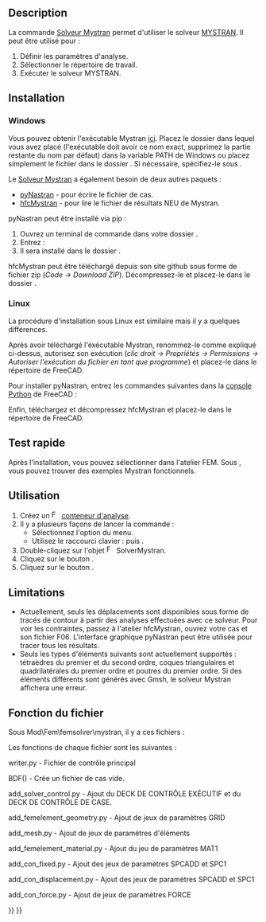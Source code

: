 <languages/>

{{Docnav/fr
|[[FEM_SolverElmer/fr|Solveur Elmer]]
|[[FEM_SolverZ88/fr|Solveur Z88]]
|[[FEM_Workbench/fr|Atelier FEM]]
|IconL=FEM_SolverElmer.svg
|IconR=FEM_SolverZ88.svg
|IconC=Workbench_FEM.svg
}}

{{GuiCommand/fr
|Name=FEM SolverMystran
|Name/fr=FEM Solveur Mystran
|MenuLocation=Résolution → Solveur Mystran
|Workbenches=[[FEM_Workbench/fr|FEM]]
|Shortcut={{KEY|S}} {{KEY|M}}
|Version=0.20
|SeeAlso=[[FEM_tutorial/fr|FEM Tutoriel]]
}}

==Description==

La commande [[FEM_SolverMystran/fr|Solveur Mystran]] permet d'utiliser le solveur [https://www.mystran.com MYSTRAN]. Il peut être utilisé pour :
# Définir les paramètres d'analyse.
# Sélectionner le répertoire de travail.
# Exécuter le solveur MYSTRAN.

==Installation==

=== Windows ===

Vous pouvez obtenir l'exécutable Mystran [https://github.com/MYSTRANsolver/MYSTRAN/releases ici]. Placez le dossier dans lequel vous avez placé {{FileName|mystran.exe}} (l'exécutable doit avoir ce nom exact, supprimez la partie restante du nom par défaut) dans la variable PATH de Windows ou placez simplement le fichier dans le dossier {{FileName|FreeCAD\bin}}. Si nécessaire, spécifiez-le sous {{MenuCommand|Préférences → FEM → Mystran}}.

Le [[FEM_SolverMystran/fr|Solveur Mystran]] a également besoin de deux autres paquets :
* [https://github.com/SteveDoyle2/pyNastran pyNastran] - pour écrire le fichier de cas.
* [https://github.com/ceanwang/hfcMystran hfcMystran] - pour lire le fichier de résultats NEU de Mystran.

pyNastran peut être installé via pip :
# Ouvrez un terminal de commande dans votre dossier {{FileName|FreeCAD\bin}}. 
# Entrez : {{Incode|python -m pip install pyNastran}}
# Il sera installé dans le dossier {{FileName|FreeCAD\bin\lib\site-packages}}.

hfcMystran peut être téléchargé depuis son site github sous forme de fichier zip (''Code → Download ZIP''). Décompressez-le et placez-le dans le dossier {{FileName|FreeCAD\Mod}}.

=== Linux ===

La procédure d'installation sous Linux est similaire mais il y a quelques différences. 

Après avoir téléchargé l'exécutable Mystran, renommez-le comme expliqué ci-dessus, autorisez son exécution (''clic droit → Propriétés → Permissions → Autoriser l'exécution du fichier en tant que programme'') et placez-le dans le répertoire {{FileName|usr/bin}} de FreeCAD. 

Pour installer pyNastran, entrez les commandes suivantes dans la [[Python_console/fr|console Python]] de FreeCAD :

{{Code|code=
import subprocess
subprocess.run(['pip', 'install', 'pyNastran'])
}}

Enfin, téléchargez et décompressez hfcMystran et placez-le dans le répertoire {{FileName|usr/Mod}} de FreeCAD.

<span id="Quick_test"></span>
==Test rapide==

Après l'installation, vous pouvez sélectionner {{MenuCommand|Utilitaires → Ouvrir des exemples de l'atelier FEM}} dans l'atelier FEM. Sous {{MenuCommand|Solveur → Mystran}}, vous pouvez trouver des exemples Mystran fonctionnels.

<span id="Usage"></span>
==Utilisation==

# Créez un [[Image:FEM_Analysis.svg|16px]] [[FEM_Analysis/fr|conteneur d'analyse]].
# Il y a plusieurs façons de lancer la commande :
#* Sélectionnez l'option {{MenuCommand|Résolution → [[Image:FEM_SolverMystran.svg|x16px]] Solveur Mystran}} du menu.
#* Utilisez le raccourci clavier : {{KEY|S}} puis {{KEY|M}}.
# Double-cliquez sur l'objet [[Image:FEM_SolverMystran.svg|x16px]] SolverMystran.
# Cliquez sur le bouton {{Button|Écrire}}.
# Cliquez sur le bouton {{Button|Lancer}}.

==Limitations==

* Actuellement, seuls les déplacements sont disponibles sous forme de tracés de contour à partir des analyses effectuées avec ce solveur. Pour voir les contraintes, passez à l'atelier hfcMystran, ouvrez votre cas et son fichier F06. L'interface graphique pyNastran peut être utilisée pour tracer tous les résultats.
* Seuls les types d'éléments suivants sont actuellement supportés : tétraèdres du premier et du second ordre, coques triangulaires et quadrilatérales du premier ordre et poutres du premier ordre. Si des éléments différents sont générés avec Gmsh, le solveur Mystran affichera une erreur.

<span id="File_function"></span>
==Fonction du fichier==

Sous Mod\Fem\femsolver\mystran, il y a ces fichiers :

{{Code|code=
add_con_displacement.py
add_con_fixed.py
add_con_force.py
add_femelement_geometry.py
add_femelement_material.py
add_mesh.py
add_solver_control.py
writer.py
solver.py
tasks.py
}}

Les fonctions de chaque fichier sont les suivantes :

writer.py - Fichier de contrôle principal

{{Code|code=
model = BDF()
model = add_solver_control.add_solver_control(pynasf, model, self)
model = add_femelement_geometry.add_femelement_geometry(pynasf, model, self)
model = add_mesh.add_mesh(pynasf, model, self)
model = add_femelement_material.add_femelement_material(pynasf, model, self)
model = add_con_fixed.add_con_fixed(pynasf, model, self)
model = add_con_displacement.add_con_displacement(pynasf, model, self)
model = add_con_force.add_con_force(pynasf, model, self)
}}

BDF() - Crée un fichier de cas vide.

{{Code|code=
$pyNastran: version=msc
$pyNastran: punch=False
$pyNastran: encoding=utf-8
$pyNastran: nnodes=0
$pyNastran: nelements=0
ENDDATA
}}

add_solver_control.py - Ajout du DECK DE CONTRÔLE EXÉCUTIF et du DECK DE CONTRÔLE DE CASE.

{{Code|code=
$EXECUTIVE CONTROL DECK
SOL 101
CEND
$CASE CONTROL DECK
ECHO = NONE
TITLE = pyNastran for generating solverinput for for Mystran
SUBCASE 1
    DISPLACEMENT(SORT1,REAL) = ALL
    LOAD = 1
    SPC = 1
    SPCFORCES(SORT1,REAL) = ALL
    STRESS(SORT1,REAL,VONMISES,BILIN) = ALL
    SUBTITLE = Default
BEGIN BULK
$PARAMS
PARAM       POST      -1
}}

add_femelement_geometry.py - Ajout de jeux de paramètres GRID

add_mesh.py - Ajout de jeux de paramètres d'éléments

add_femelement_material.py - Ajout du jeu de paramètres MAT1

add_con_fixed.py - Ajout des jeux de paramètres SPCADD et SPC1

add_con_displacement.py - Ajout des jeux de paramètres SPCADD et SPC1

add_con_force.py - Ajout de jeux de paramètres FORCE


{{Docnav/fr
|[[FEM_SolverElmer/fr|Solveur Elmer]]
|[[FEM_SolverZ88/fr|Solveur Z88]]
|[[FEM_Workbench/fr|Atelier FEM]]
|IconL=FEM_SolverElmer.svg
|IconR=FEM_SolverZ88.svg
|IconC=Workbench_FEM.svg
}}

{{FEM_Tools_navi{{#translation:}}}}
{{Userdocnavi{{#translation:}}}}